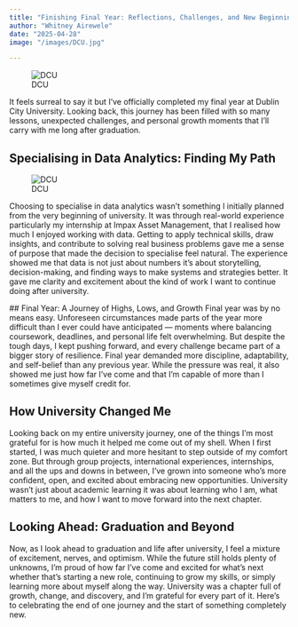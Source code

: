 ```yaml
---
title: "Finishing Final Year: Reflections, Challenges, and New Beginnings"
author: "Whitney Airewele"
date: "2025-04-28"
image: "/images/DCU.jpg"

---
```

![DCU](/images/DCU.jpg)

It feels surreal to say it but I’ve officially completed my final year at Dublin City University.
 Looking back, this journey has been filled with so many lessons, unexpected challenges, and personal growth moments that I’ll carry with me long after graduation.

## Specialising in Data Analytics: Finding My Path
![DCU](/images/impax.jpg)

Choosing to specialise in data analytics wasn’t something I initially planned from the very beginning of university.
 It was through real-world experience  particularly my internship at Impax Asset Management, that I realised how much I enjoyed working with data.
 Getting to apply technical skills, draw insights, and contribute to solving real business problems gave me a sense of purpose that made the decision to specialise feel natural.
The experience showed me that data is not just about numbers it’s about storytelling, decision-making, and finding ways to make systems and strategies better.
 It gave me clarity and excitement about the kind of work I want to continue doing after university.

 ## Final Year: A Journey of Highs, Lows, and Growth
Final year was by no means easy.
 Unforeseen circumstances made parts of the year more difficult than I ever could have anticipated — moments where balancing coursework, deadlines, and personal life felt overwhelming.
 But despite the tough days, I kept pushing forward, and every challenge became part of a bigger story of resilience.
Final year demanded more discipline, adaptability, and self-belief than any previous year.
 While the pressure was real, it also showed me just how far I’ve come and that I’m capable of more than I sometimes give myself credit for.

## How University Changed Me
Looking back on my entire university journey, one of the things I’m most grateful for is how much it helped me come out of my shell.
 When I first started, I was much quieter and more hesitant to step outside of my comfort zone.
 But through group projects, international experiences, internships, and all the ups and downs in between, I’ve grown into someone who’s more confident, open, and excited about embracing new opportunities.
University wasn’t just about academic learning it was about learning who I am, what matters to me, and how I want to move forward into the next chapter.

## Looking Ahead: Graduation and Beyond
Now, as I look ahead to graduation and life after university, I feel a mixture of excitement, nerves, and optimism.
 While the future still holds plenty of unknowns, I’m proud of how far I’ve come and excited for what’s next whether that’s starting a new role, continuing to grow my skills, or simply learning more about myself along the way.
University was a chapter full of growth, change, and discovery, and I’m grateful for every part of it. Here’s to celebrating the end of one journey and the start of something completely new. 


